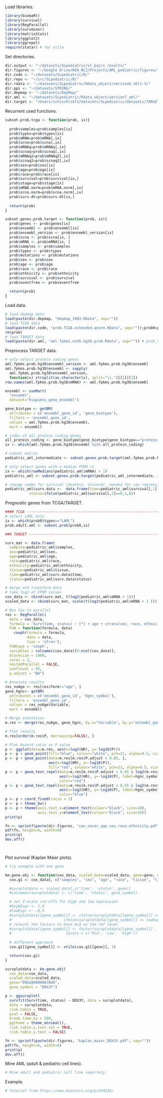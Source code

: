 # 

Load libraries.
```r
library(biomaRt)
library(survival)
library(RegParallel)
library(survminer)
library(matrixStats)
library(ggplot2)
library(ggrepel)
require(statar) # for xtile
```

Set directories.
```r
dir.output <- "~/datasets/SLpediatric/sl_pairs_results/"
dir.figures <- "~/Google Drive/NIH_NCI/Projects/AML_pediatric/figures/"
dir.code <- "~/datasets/SLpediatric/R/"
dir.repo <- "~/src/SLpediatric/R/"
dir.rdata <- "~/datasets/SLpediatric/Rdata_object/version6_nbl1-3/"
dir.ppi <- "~/datasets/STRING/"
dir.depmap <- "~/datasets/DepMap/"
dir.aml <- "~/datasets/SLpediatric/Rdata_object/version7_aml/"
dir.target <- "/Users/schischlikf2/datasets/SLpediatric/datasets/TARGET/"
```

Recurrent used functions.
```r

subset.prob.tcga <- function(prob, ix){
  
  prob$samples=prob$samples[ix]
  prob$types=prob$types[ix]
  prob$mRNA=prob$mRNA[,ix]
  prob$scna=prob$scna[,ix]
  prob$mRNAq=prob$mRNAq[,ix]
  prob$scnaq=prob$scnaq[,ix]
  prob$mRNAq2=prob$mRNAq2[,ix]
  prob$scnaq2=prob$scnaq2[,ix]
  prob$sex=prob$sex[ix]
  prob$age=prob$age[ix]
  prob$race=prob$race[ix]
  prob$survival=prob$survival[ix,]
  prob$stage=prob$stage[ix]
  prob$mRNA.norm=prob$mRNA.norm[,ix]
  prob$scna.norm=prob$scna.norm[,ix]
  prob$surv.dt=prob$surv.dt[ix,]
  
  return(prob)
}

subset.genes.prob.target <- function(prob, ix){
  prob$genes <- prob$genes[ix]
  prob$ensembl <- prob$ensembl[ix]
  prob$ensembl_version <- prob$ensembl_version[ix]
  prob$scna <- prob$scna[ix, ]
  prob$mRNA <- prob$mRNA[ix, ]
  prob$samples <- prob$samples
  prob$types <- prob$types
  prob$mutations <- prob$mutations
  prob$sex <- prob$sex
  prob$age <- prob$age
  prob$race <- prob$race
  prob$ethnicity <- prob$ethnicity
  prob$survival <- prob$survival
  prob$eventfree <- prob$eventfree
  
  return(prob) 
}

```

Load data.
```r
# load depmap data
load(paste(dir.depmap, "depmap_19Q3.RData", sep=""))
# load TCGA data
load(paste(dir.code, "prob.TCGA.extended.qnorm.RData", sep=""));prob0=prob
rm(prob)
# load TARGET data
load(paste(dir.aml, "aml.fpkms.n145.hg38.prob.Rdata", sep="")) # prob_name=aml.fpkms.prob.hg38

```

Preprocess TARGET data.
```r
# only select protein coding genes
aml.fpkms.prob.hg38$ensembl_version <- aml.fpkms.prob.hg38$ensembl
aml.fpkms.prob.hg38$ensembl <- sapply(
  aml.fpkms.prob.hg38$ensembl_version, 
  function(x) strsplit(as.character(x), split="\\.")[[1]][1])
row.names(aml.fpkms.prob.hg38$mRNA) <- aml.fpkms.prob.hg38$ensembl

ensembl <- useMart(
  "ensembl", 
  dataset="hsapiens_gene_ensembl")

gene_biotype <- getBM(
  attributes = c('ensembl_gene_id', 'gene_biotype'), 
  filters = 'ensembl_gene_id', 
  values = aml.fpkms.prob.hg38$ensembl, 
  mart = ensembl)

# index of all protein coding genes
all_protein_coding <- gene_biotype[gene_biotype$gene_biotype=="protein_coding", ]$ensembl_gene_id
ix <- which(aml.fpkms.prob.hg38$ensembl %in% all_protein_coding)

# subset matrix
pediatric_aml_intermediate <- subset.genes.prob.target(aml.fpkms.prob.hg38, ix)

# only select genes with a median FPKM >1
ix <- which(rowMedians(pediatric_aml$mRNA) > 1)
pediatric_aml <- subset.genes.prob.target(pediatric_aml_intermediate, ix)

# change codex for survival (death=1, alive=0), needed for cox regression
pediatric_aml$surv.data <-  data.frame(time=pediatric_aml$survival[,1], 
           status=ifelse(pediatric_aml$survival[,2]==0,1,0))

```


Prognostic genes from TCGA/TARGET.
```r
#### TCGA ----------------------------------------------------------------------
# select LAML only
ix <- which(prob0$types=="LAML")
prob.adult.aml <- subset.prob(prob0,ix)

### TARGET ---------------------------------------------------------------------

surv_mat <- data.frame(
  samples=pediatric_aml$samples,
  sex=pediatric_aml$sex,
  age=pediatric_aml$age,
  race=pediatric_aml$race,
  ethnicity=pediatric_aml$ethnicity,
  tissue=pediatric_aml$tissue,
  time=pediatric_aml$surv.data$time,
  status=pediatric_aml$surv.data$status)

# merge and transform data
# take log2 of FPKM values
cox_data <- cbind(surv_mat, t(log2(pediatric_aml$mRNA + 1)))
scaled_data <- cbind(surv_mat, scale(t(log2(pediatric_aml$mRNA + 1 ))))

# Run Cox in parallel
res <- RegParallel(
  data = cox_data,
  formula = 'Surv(time, status) ~ [*] + age + strata(sex, race, ethnicity, tissue)',
  FUN = function(formula, data)
    coxph(formula = formula,
          data = data,
          ties = 'efron'),
  FUNtype = 'coxph',
  variables = colnames(cox_data)[9:ncol(cox_data)],
  blocksize = 1000,
  cores = 2,
  nestedParallel = FALSE,
  conflevel = 95,
  p.adjust = "BH")

# Annotate results
res_noAge <- res[res$Term!="age", ]
gene_hgnc<- getBM(
  attributes = c('ensembl_gene_id', 'hgnc_symbol'), 
  filters = 'ensembl_gene_id', 
  values = res_noAge$Variable, 
  mart = ensembl)

# Merge annotation
m.res <- merge(res_noAge, gene_hgnc, by.x="Variable", by.y="ensembl_gene_id", all.x = TRUE)

# Plot results
m.res[order(m.res$P, decreasing=FALSE), ]

# Plot Hazard ratio vs P value
p <- ggplot(data=m.res, aes(x=log2(HR), y=-log10(P)))
p <- p + geom_point(fill="blue", colour="white", pch=21, alpha=0.5, size=2.5)
p <- p + geom_point(data=m.res[m.res$P.adjust < 0.05, ], 
                    aes(x=log2(HR), y=-log10(P)),
                    fill="red", colour="white", pch=21, alpha=0.5, size=2.5)
p <- p + geom_text_repel(data=m.res[m.res$P.adjust < 0.05 & log2(m.res$HR) > 0 , ], 
                         aes(x=log2(HR), y=-log10(P), label=hgnc_symbol), 
                         color="red")
p <- p + geom_text_repel(data=m.res[m.res$P.adjust < 0.05 & log2(m.res$HR) < 0 , ], 
                         aes(x=log2(HR), y=-log10(P), label=hgnc_symbol), 
                         color="blue")
p <- p + coord_fixed(ratio = 1)
p <- p + theme_bw()
p <- p + theme(axis.text.x=element_text(colour="black", size=10), 
               axis.text.y=element_text(colour="black", size=10))
print(p)

fn <- sprintf(paste(dir.figures, "cox_covar_age.sex.race.ethnicity.pdf", sep=""))
pdf(fn, height=6, width=6)
print(p)
dev.off()

 
```

Plot survival (Kaplan Maier plots).
```r
# try example with one gene

km.gene.obj <- function(cox_data, scaled_data=scaled_data, gene=gene, gene_symbol=gene_symbol){
  cox.g1 <- cox_data[, c("samples", "sex", "age", "race", "tissue", "time", "status", gene)]

  #survplotdata <- scaled_data[,c('time', 'status', gene)]
  #colnames(survplotdata) <- c('time', 'status', gene_symbol)

  # set Z-scale cut-offs for high and low expression
  #highExpr <- 1.0
  #lowExpr <- -0.5
  #survplotdata[[gene_symbol]] <- ifelse(survplotdata[[gene_symbol]] >= highExpr, 'High',
  #                        ifelse(survplotdata[[gene_symbol]] <= lowExpr, 'Low', 'Mid'))
  # relevel the factors to have mid as the ref level
  #survplotdata[[gene_symbol]] <- factor(survplotdata[[gene_symbol]] ,
  #                         levels = c('Mid', 'Low', 'High'))
  
  # different approach
  cox.g1[[gene_symbol]] <- xtile(cox.g1[[gene]], 3)

  return(cox.g1)
}

survplotdata <- km.gene.obj(
  cox_data=cox_data,
  scaled_data=scaled_data,
  gene="ENSG00000067048", 
  gene_symbol = "DDX3Y")

p <- ggsurvplot(
  survfit(Surv(time, status) ~ DDX3Y, data = survplotdata),
  data = survplotdata,
  risk.table = TRUE,
  pval = FALSE,
  break.time.by = 500,
  ggtheme = theme_minimal(),
  risk.table.y.text.col = TRUE,
  risk.table.y.text = FALSE)

fn <- sprintf(paste(dir.figures, "kaplan_maier_DDX3Y.pdf", sep=""))
pdf(fn, height=6, width=6)
print(p)
dev.off()

```

Mine AML (adult & pediatric cell lines).
```r
# Mine adult and pediatric cell line separtely. 


```

Example.
```r
# Tutorial from https://www.biostars.org/p/344233/

```


